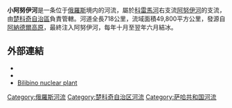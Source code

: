 {{Coord|67|30|N|167|30|E|display=title}}
{{noteTA
|1=zh-cn:科雷马; zh-hk:科雷馬; zh-tw:科力馬; 
}}
'''小阿努伊河'''是一条位于[[俄羅斯|俄羅斯]]境内的河流，屬於[[科雷馬河|科雷馬河]]右支流[[阿努伊河_(薩哈共和國)|阿努伊河]]的支流，由[[楚科奇自治區|楚科奇自治區]]負責管轄。河道全長718公里，流域面積49,800平方公里，發源自[[阿納德爾高原|阿納德爾高原]]，最終注入阿努伊河，每年十月至翌年六月結冰。

==外部連結==
* {{PDF|[http://www.springerlink.com/index/YCVY6DXVF1C9DB2H.pdf Maly Anyuy river otter]}}
* {{PDF|[http://assets.panda.org/downloads/chukotka_brochure.pdf Tourism and environment]|571 KB}}
* [https://web.archive.org/web/20090511020851/http://www.nti.org/db/nisprofs/russia/reactor/power/bilibino.htm Bilibino nuclear plant]

{{楚科奇自治區河流及湖泊}}

[[Category:俄羅斯河流|Category:俄羅斯河流]]
[[Category:楚科奇自治区河流|Category:楚科奇自治区河流]]
[[Category:萨哈共和国河流|Category:萨哈共和国河流]]

{{Russia-geo-stub}}